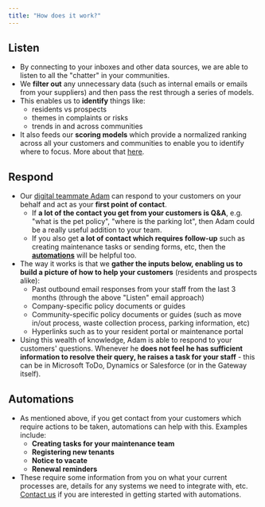 ```yaml
---
title: "How does it work?"
---
```


## **Listen**

- By connecting to your inboxes and other data sources, we are able to listen to all the "chatter" in your communities.
- We **filter out** any unnecessary data (such as internal emails or emails from your suppliers) and then pass the rest through a series of models.
- This enables us to **identify** things like:
  - residents vs prospects
  - themes in complaints or risks
  - trends in and across communities
- It also feeds our **scoring models** which provide a normalized ranking across all your customers and communities to enable you to identify where to focus. More about that [<u>here</u>](https://app.intercom.com/a/apps/dqu8pwlk/articles/articles/9172825/show).

## **Respond**

- Our [<u>digital teammate Adam</u>](https://help.travtus.com/en/articles/9174358-who-is-adam) can respond to your customers on your behalf and act as your **first point of contact**.
  - If **a lot of the contact you get from your customers is Q&A**, e.g. "what is the pet policy", "where is the parking lot", then Adam could be a really useful addition to your team.
  - If you also get **a lot of contact which requires follow-up** such as creating maintenance tasks or sending forms, etc, then the [**<u>automations</u>**](https://help.travtus.com/en/articles/9172791-how-does-it-work#h_5052754249) will be helpful too.
- The way it works is that we **gather the inputs below, enabling us to build a picture of how to help your customers** (residents and prospects alike):
  - Past outbound email responses from your staff from the last 3 months (through the above "Listen" email approach)
  - Company-specific policy documents or guides
  - Community-specific policy documents or guides (such as move in/out process, waste collection process, parking information, etc)
  - Hyperlinks such as to your resident portal or maintenance portal
- Using this wealth of knowledge, Adam is able to respond to your customers' questions. Whenever he **does not feel he has sufficient information to resolve their query, he raises a task for your staff** - this can be in Microsoft ToDo, Dynamics or Salesforce (or in the Gateway itself).

## **Automations**

- As mentioned above, if you get contact from your customers which require actions to be taken, automations can help with this. Examples include:
  - **Creating tasks for your maintenance team**
  - **Registering new tenants**
  - **Notice to vacate**
  - **Renewal reminders**
- These require some information from you on what your current processes are, details for any systems we need to integrate with, etc. [<u>Contact us</u>](mailto:support@travtus.com) if you are interested in getting started with automations.